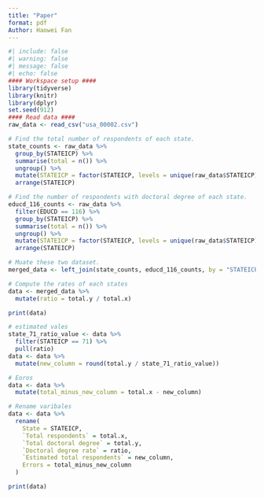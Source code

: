 ```yaml
---
title: "Paper"
format: pdf
Author: Haowei Fan
---
```


```r
#| include: false
#| warning: false
#| message: false
#| echo: false
#### Workspace setup ####
library(tidyverse)
library(knitr)
library(dplyr)
set.seed(912)
#### Read data ####
raw_data <- read_csv("usa_00002.csv")
```

```r
# Find the total number of respondents of each state.
state_counts <- raw_data %>%
  group_by(STATEICP) %>%
  summarise(total = n()) %>%
  ungroup() %>%
  mutate(STATEICP = factor(STATEICP, levels = unique(raw_data$STATEICP))) %>%
  arrange(STATEICP)

# Find the number of respondents with doctoral degree of each state.
educd_116_counts <- raw_data %>%
  filter(EDUCD == 116) %>%
  group_by(STATEICP) %>%
  summarise(total = n()) %>%
  ungroup() %>%
  mutate(STATEICP = factor(STATEICP, levels = unique(raw_data$STATEICP))) %>%
  arrange(STATEICP)

# Muate these two dataset.
merged_data <- left_join(state_counts, educd_116_counts, by = "STATEICP")

# Compute the rates of each states
data <- merged_data %>%
  mutate(ratio = total.y / total.x)

print(data)
```

```r
# estimated vales
state_71_ratio_value <- data %>%
  filter(STATEICP == 71) %>%
  pull(ratio)
data <- data %>%
  mutate(new_column = round(total.y / state_71_ratio_value))

# Eoros
data <- data %>%
  mutate(total_minus_new_column = total.x - new_column)

# Rename varibales
data <- data %>%
  rename(
    State = STATEICP,
    `Total respondents` = total.x,
    `Total doctoral degree` = total.y,
    `Doctoral degree rate` = ratio,
    `Estimated total respondents` = new_column,
    Errors = total_minus_new_column
  )

print(data)

```

